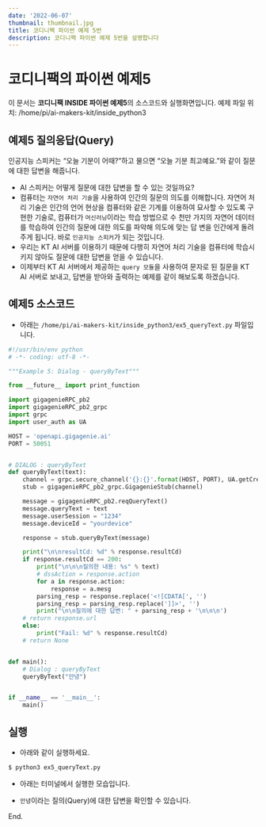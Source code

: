 ```yaml
---
date: '2022-06-07'
thumbnail: thumbnail.jpg
title: 코디니팩 파이썬 예제 5번
description: 코디니팩 파이썬 예제 5번을 설명합니다
---
```


# 코디니팩의 파이썬 예제5

<MdxTextBox>
    <Box sx={{ color: 'secondary.main', fontWeight: 600, mb: 1 }}>
        이 문서는 <b>코디니팩 INSIDE 파이썬 예제5</b>의 소스코드와 실행화면입니다.
    </Box>
    <Typography sx={{ color: '#666', mb: 1 }} variant="body1">
        예제 파일 위치: /home/pi/ai-makers-kit/inside_python3
    </Typography>
</MdxTextBox>

## 예제5 질의응답(Query)

인공지능 스피커는 “오늘 기분이 어때?”하고 물으면 “오늘 기분 최고예요.”와 같이
질문에 대한 답변을 해줍니다.

-   AI 스피커는 어떻게 질문에 대한 답변을 할 수 있는 것일까요?
-   컴퓨터는 `자연어 처리 기술`을 사용하여 인간의 질문의 의도를
    이해합니다. 자연어 처리 기술은 인간의 언어 현상을 컴퓨터와 같은 기계를 이용하여
    묘사할 수 있도록 구현한 기술로, 컴퓨터가 `머신러닝`이라는 학습 방법으로 수 천만
    가지의 자연어 데이터를 학습하여 인간의 질문에 대한 의도를 파악해 의도에 맞는 답
    변을 인간에게 돌려주게 됩니다. 바로 `인공지능 스피커`가 되는 것입니다.
-   우리는 KT AI 서버를 이용하기 때문에 다행히 자연어 처리 기술을 컴퓨터에 학습시키지 않아도 질문에 대한 답변을 얻을 수 있습니다.
-   이제부터 KT AI 서버에서 제공하는 `query 모듈`을 사용하여 문자로 된 질문을 KT AI 서버로 보내고, 답변을 받아와 출력하는 예제를 같이 해보도록 하겠습니다.

## 예제5 소스코드

-   아래는 `/home/pi/ai-makers-kit/inside_python3/ex5_queryText.py` 파일입니다.

```python
#!/usr/bin/env python
# -*- coding: utf-8 -*-

"""Example 5: Dialog - queryByText"""

from __future__ import print_function

import gigagenieRPC_pb2
import gigagenieRPC_pb2_grpc
import grpc
import user_auth as UA

HOST = 'openapi.gigagenie.ai'
PORT = 50051


# DIALOG : queryByText
def queryByText(text):
    channel = grpc.secure_channel('{}:{}'.format(HOST, PORT), UA.getCredentials())
    stub = gigagenieRPC_pb2_grpc.GigagenieStub(channel)

    message = gigagenieRPC_pb2.reqQueryText()
    message.queryText = text
    message.userSession = "1234"
    message.deviceId = "yourdevice"

    response = stub.queryByText(message)

    print("\n\nresultCd: %d" % response.resultCd)
    if response.resultCd == 200:
        print("\n\n\n질의한 내용: %s" % text)
        # dssAction = response.action
        for a in response.action:
            response = a.mesg
        parsing_resp = response.replace('<![CDATA[', '')
        parsing_resp = parsing_resp.replace(']]>', '')
        print("\n\n질의에 대한 답변: " + parsing_resp + '\n\n\n')
    # return response.url
    else:
        print("Fail: %d" % response.resultCd)
    # return None


def main():
    # Dialog : queryByText
    queryByText("안녕")


if __name__ == '__main__':
    main()

```

## 실행

-   아래와 같이 실행하세요.

```bash
$ python3 ex5_queryText.py
```

-   아래는 터미널에서 실행한 모습입니다.
-   `안녕`이라는 질의(Query)에 대한 답변을 확인할 수 있습니다.

    <MdxImageView src="/images/codinypack-py/inside-python3/ex5_out1.png" caption="예제 실행" />

<PyInsideExampleLinkBox exampleId="ex5" />

End.
